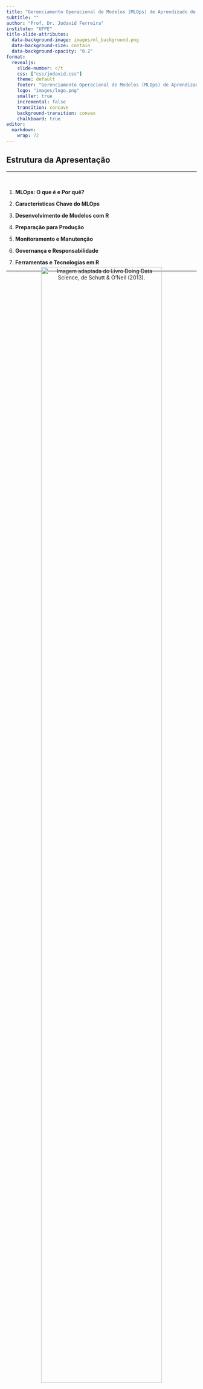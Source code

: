 ```yaml
---
title: "Gerenciamento Operacional de Modelos (MLOps) de Aprendizado de Máquina com R"
subtitle: ""
author: "Prof. Dr. Jodavid Ferreira"
institute: "UFPE"
title-slide-attributes:
  data-background-image: images/ml_background.png
  data-background-size: contain
  data-background-opacity: "0.2"
format:
  revealjs:
    slide-number: c/t
    css: ["css/jodavid.css"]
    theme: default
    footer: "Gerenciamento Operacional de Modelos (MLOps) de Aprendizado de Máquina com R - Jodavid Ferreira"
    logo: "images/logo.png"
    smaller: true
    incremental: false
    transition: concave
    background-transition: convex
    chalkboard: true
editor: 
  markdown: 
    wrap: 72
---
```



## Estrutura da Apresentação

<hr/>
<br/>


1.  **MLOps: O que é e Por quê?**

<p>

2.  **Características Chave do MLOps**

<p>

3.  **Desenvolvimento de Modelos com R**

<p>

4.  **Preparação para Produção**

<p>

5.  **Monitoramento e Manutenção**

<p>

6.  **Governança e Responsabilidade**

<p>

7.  **Ferramentas e Tecnologias em R**

---


##

<div style="margin-top:-40px; text-align: center;">
![Imagem adaptada do Livro Doing Data Science, de Schutt & O’Neil (2013).](images/fluxo_dados.png){.relative width="87%"}
</div>


---

##  

<div style="margin-top:-40px; text-align: center;">
![](images/1706219923427.gif){.relative width="53%"}
</div>


---


## MLOps: O que é e Por quê?
<h4>O Desafio: Da Experimentação à Produção</h4>

<hr/>
<br/>

> "Mais da metade dos modelos Aprendizagem de Máquina criados pelas organizações hoje nunca chegam à produção." - *Introducing MLOps*


<br/>
<br/>

. . .

<h1 style="text-align:center;font-size:100pt;margin-left:-100px;">Por quê?</h1>

<div style="margin-top:-300px; text-align: right;">
<img src="images/imgbin_0ad397d659014deb3dc65832625c56c8.png" width="20%"/>
</div>

----

## MLOps: O que é e Por quê?
<h4>O Desafio: Da Experimentação à Produção</h4>

<hr/>
<br/>

1. **Modelos em Testes vs. Realidade:** Um modelo que funciona bem em um notebook com dados estáticos pode falhar em um ambiente de produção com dados dinâmicos.
2. **Complexidade Oculta:** O código de ML é apenas uma pequena parte de um sistema de ML real.

. . . 

![](images/HTMLS.png){fig-align="center" width=65%}

<p style="text-align:center; margin-top:-40px;">Fonte: "Hidden Technical Debt in Machine Learning Systems", Google (2015)</p>

---

## {auto-animate=true}

### MLOps: O que é e Por quê?
<h4>O Ciclo de Vida de ML: Simples vs. Realista</h4>

<hr/>


Atualmente no mercado de trabalho, nomenclaturas estão surgindo para diferenciar as áreas que trabalham com dados.
As mais frequentes atualmente são:


<br/>

* Engenheiro de dados;

<p/>

* Analista de dados;

<p/>

* Cientista de Dados;

<p/>

::: {style="margin-top: 1px;"}
* Engenheiro de Machine Learning;
:::

<p/>
* Prompt engineering;


---

## {auto-animate=true}

### MLOps: O que é e Por quê?
<h4>O Ciclo de Vida de ML: Simples vs. Realista</h4>

<hr/>


Atualmente no mercado de trabalho, nomenclaturas estão surgindo para diferenciar as áreas que trabalham com dados.
As mais frequentes atualmente são:


<br/>

* Engenheiro de dados;

<p/>

* Analista de dados;

<p/>

* Cientista de Dados;

<p/>

::: {style="margin-top: 1px; font-size: 2em; color: red;"}
- **Engenheiro de Machine Learning;**
:::



<p/>
* Prompt engineering;



---

## MLOps: O que é e Por quê?
<h4>O Ciclo de Vida de ML: Simples vs. Realista</h4>

<hr/>

:::: {.columns}
::: {.column}

**Visão Simplista**

![Fonte: Livro Introducing MLOps.](images/visaosimplista.png){fig-align="center"  width="80%"}

:::
::: {.column}

::: {.fragment}
**Visão Realista**

![Fonte: Livro Introducing MLOps.](images/visaorealista.png){fig-align="center" width="80%"}
:::
:::

::::

::: {.notes}
A visão realista envolve múltiplos times (negócios, dados, engenharia, DevOps), diferentes ferramentas e um ciclo contínuo de feedback. Não é um processo linear.
:::

---

## MLOps: O que é e Por quê?
<h4>O que é MLOps?</h4>

<hr/>
<br/>

> **MLOps (Machine Learning Operations) é a padronização e otimização do ciclo de vida para modelos de Aprendizado de Máquina.**

<br/>

. . .


Existe uma área chamada **DevOps** (Desenvolvimento + Operações)
que surgiu para resolver problemas similares no desenvolvimento de software tradicional.
<!-- que pode ser considerado como 
uma união de filosofia, práticas e ferramentas para aumentar a velocidade e a qualidade da entrega de software. -->

<br/>

. . . 

<p style="margin-top:30px;">

<h3 style="text-align:center;">MLOps = DevOps <span style="color:red;">+ Desafios de ML</span></h3>

<p style="margin-top:30px;">

---

## MLOps: O que é e Por quê?
<h4>O que é MLOps?</h4>

<hr/>
<br/>


-   **Dados em constante mudança (Data Drift):** Diferente do código de software, os dados de produção mudam, degradando o modelo.

<p>

-   **Performance do modelo em queda (Concept Drift):** A relação entre as variáveis de entrada e a variável de saída pode mudar com o tempo.

<p>

-   **Experimentação:** O ciclo de vida de ML é inerentemente experimental.

<p>

-   **Equipes multidisciplinares:** Envolve cientistas de dados, engenheiros de ML, engenheiros de dados e especialistas de negócio.


---

## MLOps: O que é e Por quê?
<h4>Por que MLOps é Essencial?</h4>

<hr/>
<br/>

-   **Reduzir Riscos:** Garante que os modelos em produção se comportem como esperado, evitando prejuízos financeiros ou de reputação.

<p>

-   **Escalabilidade:** Permite gerenciar de dezenas a milhares de modelos em produção de forma eficiente.

<p>

-   **Reprodutibilidade e Auditoria:** Assegura que cada predição e cada versão do modelo possam ser rastreadas e auditadas.

<p>

-   **Velocidade e Agilidade:** Automatiza o processo de re-treinamento e implantação, permitindo que a empresa responda rapidamente às mudanças do mercado.

<p>


-   **Colaboração:** Cria uma linguagem e um processo comuns para equipes diferentes.

---

## Características Chave do MLOps
<h4>Os 5 Pilares do MLOps</h4>

<hr/>
<br/>


O ciclo de vida de MLOps pode ser dividido em cinco componentes principais, que formam um ciclo contínuo.

<div style="text-align: center; margin-top: -10px;">
<img src="images/path1460.png" width="40%"/>
</div>

<!-- 
```mermaid
graph TD
    A[1. Desenvolvimento] -> B[2. Implantação];
    B -> C[3. Monitoramento];
    C -> D[4. Iteração];
    D -> E[5. Governança];
    C -> A;
    
    subgraph "Ciclo Contínuo"
    A
    B
    C
    D
    end
    
    E -- Controla todo o ciclo -- A;
    E -> B;
    E -> C;
    E -> D;

``` 
-->




---


## Características Chave do MLOps
<h4>1 - Desenvolvimento (Development)</h4>

<hr/>
<br/>

-   **Objetivo de Negócio:** Começa com a definição clara do problema a ser resolvido.

<p>

-   **Análise de Dados:** Exploração, limpeza e preparação dos dados.

<p>

-   **Engenharia de Features:** Criação de novas variáveis a partir das existentes.

<p>

-   **Treinamento e Avaliação:** Experimentação com diferentes algoritmos e hiperparâmetros.

<p>

-   **Reprodutibilidade:** Versionamento de dados, features e código para garantir que os experimentos possam ser recriados.

----

## Características Chave do MLOps
<h4> 2 - Implantação (Deployment)</h4>

<hr/>
<br/>

-   **"Empacotamento" do Modelo:** Transformar o modelo treinado (ex: um arquivo `.rds` em R) em um artefato implantável.
<p>

-   **Infraestrutura:** Decidir onde o modelo será executado (servidor, nuvem, containers).

<p>

-   **Estratégias de Implantação:**
    -   **Batch Scoring:** Processamento em lote (ex: rodar uma vez por dia).
    -   **Real-Time Scoring:** Predições em tempo real através de uma API.
    -   **Canary Releases:** Estratégias para implantar novas versões com segurança.

----

## Características Chave do MLOps
<h4> 3 - Monitoramento (Monitoring)</h4>

<hr/>
<br/>


-   **Monitoramento de Infraestrutura (DevOps):** O serviço está no ar? Qual o consumo de CPU/memória?

<p>

-   **Monitoramento do Modelo (MLOps):**
    -   **Data Drift:** Os dados de entrada mudaram? (ex: a média de idade dos clientes aumentou).
    -   **Concept Drift:** A performance do modelo (acurácia, AUC) está caindo?
    -   **Qualidade das Predições:** As predições ainda fazem sentido para o negócio?


----

## Características Chave do MLOps
<h4> 4 - Iteração (Iteration)</h4>

<hr/>
<br/>

-   **O Loop de Feedback:** As informações do monitoramento alimentam o ciclo de volta ao desenvolvimento.

<p>

-   **Retreinamento:** Automatizar o processo de retreinar o modelo com novos dados quando a performance cai.

<p>

-   **Testes A/B:** Comparar a performance de um novo modelo (Challenger) com o modelo atual em produção (Champion).

<p>


-   **Melhoria Contínua:** O objetivo não é apenas manter, mas melhorar a performance dos modelos.

---

## Características Chave do MLOps
<h4>5 - Governança (Governance)</h4>

<hr/>
<br/>

-   **Controle e Conformidade:** Garantir que os modelos sigam regulações (como LGPD) e políticas internas.

<p>

-   **Responsabilidade:** Lidar com vieses (bias), garantir justiça (fairness) e explicabilidade (explainability).

<p>

-   **Segurança:** Proteger os modelos contra ataques e vazamento de dados.

<p>

-   **Auditoria:** Manter um registro completo de quem fez o quê, quando e por quê em todo o ciclo de vida.

---


<br/> <br/> <br/> <br/> <br/>

<hr/>
<h2>Desenvolvimento de Modelos com R</h2>
<hr/>



---

## Desenvolvimento de Modelos com R
<h4>O Ecossistema `tidymodels`</h4>

<hr/>

- `tidymodels` é um conjunto de pacotes `R` para modelagem que compartilham uma filosofia de design, gramática e estruturas de dados consistentes.


- Os pacotes desse ecossistema nos ajuda a seguir as melhores práticas desde o início.


<br>

![](images/tidymodels.png){fig-align="center"}


----

## Desenvolvimento de Modelos com R
<h4>Estrutura do `tidymodels` para MLOps</h4>

<hr/>
<br/>

-   **`rsample`:** Para divisão de dados (treino/validação/teste) e processo de reamostragem e validação cruzada.
-   **`recipes`:** Para pré-processamento dos dados de forma reprodutível. Uma estrutura criada com funções do `recipes` pode ser aplicada consistentemente a novos dados.
-   **`parsnip`:** Uma interface auxilia na criação do pipeline e é possível utilizar diferentes pacotes que possuem métodos.
-   **`tune`:** Para otimização de hiperparâmetros.
-   **`yardstick`:** Para avaliar a performance do modelo com métricas padronizadas.
-   **`workflows`:** Para juntar os procesos anteriores e criação de um pipeline completo, simplificando o processo.

---

## Desenvolvimento de Modelos com R
<h4>Exemplo: Um Workflow Reprodutível</h4>

<hr/>

```r
meus_dados <- iris

# 1. Dividir os dados
set.seed(123)
data_split <- initial_split(meus_dados, prop = 0.8)
train_data <- training(data_split); test_data  <- testing(data_split)

# 2. Criar a receita de pré-processamento
minha_receita <- recipe(Species ~ ., data = train_data) |>
  step_impute_median(all_numeric_predictors()) |>
  step_normalize(all_predictors())

# 3. Especificar o modelo
rf_model <- rand_forest(trees = 100) |>
  set_engine("ranger") |> set_mode("classification")

# 4. Criar o workflow
meu_workflow <- workflow() |>
  add_recipe(minha_receita) |>
  add_model(rf_model)

# 5. Treinar o modelo
modelo_final <- meu_workflow |> fit(data = train_data)
```

**Benefício MLOps:** O objeto `modelo_final` contém tanto o pré-processamento quanto o modelo. Ele pode ser salvo e aplicado a novos dados de forma consistente.


----


## Desenvolvimento de Modelos com R
<h4>Versionamento: `renv`</h4>

<hr/>
<br/>

> **Problema:** Seu modelo funciona hoje, mas daqui a 6 meses, após atualizar o R ou os pacotes, ele pode *quebrar*, para de funcionar por mudanças na linguagem de programação e pacotes, ou começar a gerar resultados diferentes.


. . .

**A solução:** O pacote `renv` cria uma biblioteca de pacotes isolada e específica para o seu projeto.

-   `renv::init()`: Inicia um novo ambiente.
-   `renv::snapshot()`: Salva o estado atual dos pacotes em um arquivo `renv.lock`.
-   `renv::restore()`: Restaura a biblioteca de pacotes a partir do `renv.lock`.

Isso garante **reprodutibilidade computacional**, um pilar do MLOps. Combine o `renv.lock` com o Git para ter um histórico completo do seu ambiente.

---

## Preparação para Produção
<h4>O que é um "Modelo em Produção"?</h4>

<hr/>
<br/>


> **Modelo em Produção:** É um modelo que está ativamente fazendo predições em dados reais para suportar uma decisão de negócio.

<br/>

. . .

Isso pode significar:

-   **Uma API REST:** Um serviço web que recebe dados e retorna uma predição.
-   **Um Job em Batch:** Um script que roda periodicamente (ex: toda noite) para pontuar uma base de clientes.
-   **Embarcado em uma Aplicação:** O modelo roda dentro de um aplicativo Shiny ou de outro sistema.


----

## Preparação para Produção
<h4>De um Objeto R para um Artefato de Produção</h4>

<hr/>

> **O desafio:** Como pegar o `modelo_final` que criamos no R e torná-lo disponível para outros sistemas?

. . . 

<br/>

<div style="font-size:16pt;">
**1. Salvar o Modelo:**
A forma mais simples é usar `saveRDS()` para salvar o objeto de workflow treinado.

```r
saveRDS(modelo_final, "modelo_final.rds")
```
</div>

. . . 

<div style="font-size:16pt;">

**2. Criar uma API com `plumber`:**
`plumber` transforma funções R em endpoints de uma API web com poucas linhas de código.

```r
# api.R
library(plumber)
library(meus_pacotes)

modelo <- readRDS("modelo_final.rds")

#* @post /predict
function(req, res) {
  new_data <- as.data.frame(req$body)
  predict(modelo, new_data)
}
```

</div>

---

## Preparação para Produção
<h4>`vetiver`: Um Framework MLOps para R</h4>

<hr/>
<br/>

- O pacote `vetiver` foi criado para simplificar o MLOps em R.

- `vetiver` abstrai muitos passos, como criar o endpoint, documentar a API (com OpenAPI/Swagger) e verificar os tipos de dados de entrada.

. . .

```r
library(vetiver)

# 1. Crie um "objeto de modelo" vetiver
v <- vetiver_model(modelo_final, "meu_modelo_rf")

# 2. Versione o modelo em um "board" (ex: uma pasta, S3, etc)
library(pins)
board <- board_folder("model_versions")
vetiver_pin_write(board, v)

# 3. Crie uma API plumber a partir do objeto vetiver
pr() |> 
  vetiver_api(v) |> 
  pr_run()
```

---

## Preparação para Produção
<h4>`vetiver`: Um Framework MLOps para R</h4>

<hr/>
<br/>

![Fonte: https://vetiver.posit.co/](images/ml_ops_cycle.png){fig-align="center" width=60%}

---

## Preparação para Produção
<h4>Containerização com Docker</h4>

<hr/>

Para garantir que a API rode em qualquer lugar, podemos "empacotá-la" em um container Docker.

Nesse caso precisamos de um aquivo chamado **Dockerfile** que descreve o ambiente.

. . .

```dockerfile
# Usar uma imagem base com R e plumber
FROM rstudio/plumber

# Instalar dependências do sistema
RUN apt-get update && apt-get install -y ...

# Copiar o ambiente renv
COPY renv.lock .
COPY renv/ .
RUN R -e "renv::restore()"

# Copiar a API e o modelo
COPY api.R .
COPY modelo_final.rds .

# Expor a porta e rodar a API
EXPOSE 8000
ENTRYPOINT ["R", "-e", "pr <- plumber::plumb('api.R'); pr$run(host='0.0.0.0', port=8000)"]
```

Isso cria um ambiente isolado e 100% reprodutível para o nosso modelo.


---

## Monitoramento e Manutenção
<h4>Por que os Modelos Degradam?</h4>

<hr/>
<br/>

-   **Data Drift (Mudança nos Dados):** A distribuição dos dados de entrada muda com o tempo.
    -   *Exemplo:* Um modelo de crédito treinado antes de uma crise econômica receberá perfis de clientes muito diferentes durante a crise.

. . .

<p/>

-   **Concept Drift (Mudança no Conceito):** A relação entre as features e a variável resposta muda.
    -   *Exemplo:* Em um modelo de churn, as razões pelas quais os clientes cancelam um serviço podem mudar devido a um novo concorrente no mercado.

. . .

<p>

-   **Problemas de Engenharia:** Erros no pipeline de dados, dados faltantes, etc.

----

## Monitoramento e Manutenção
<h4>Estratégias de Monitoramento</h4>

<hr/>
<br/>

**1. Logging:**
Cada predição feita pela sua API deve ser registrada. O que registrar?

-   **Timestamp:** Quando a predição foi feita.
-   **ID do Modelo:** Qual versão do modelo foi usada.
-   **Features de Entrada:** Os dados que o modelo recebeu.
-   **Predição de Saída:** O resultado do modelo.
-   **(Opcional) Ground Truth:** O resultado real, quando ele se torna disponível.

<br/>

**2. Dashboards de Monitoramento:**
Use ferramentas como **`Shiny`** ou R Markdown para criar dashboards que visualizam as métricas do modelo ao longo do tempo.

----

## Monitoramento e Manutenção
<h4>Métricas de Monitoramento</h4>

<hr/>
<br/>

:::: {.columns}
::: {.column width="50%"}
**Métricas de Performance do Modelo**

(Requerem valores verdadeiros)

-   Acurácia
-   AUC
-   Kappa
-   Erro médio (para regressão)
-   *Compare a performance atual com a performance na validação.*
:::
::: {.column width="50%"}
**Métricas de Drift de Dados**

(Não requerem valores verdadeiros)

-   Distribuição das variáveis (histogramas, boxplots).
-   Estatísticas descritivas (média, mediana, desvio padrão).
-   Percentual de valores faltantes.
-   *Compare a distribuição dos dados de produção com a dos dados de treino.*
:::
::::

----

## Monitoramento e Manutenção
<h4>Automação do Retreinamento</h4>

<hr/>

Quando o monitoramento detecta uma queda de performance, o retreinamento pode ser necessário.

. . .

**Estratégias:**

-   **Manual:** Um Estatístico/Cientista de dados é alertado, analisa o problema e decide retreinar.
-   **Agendado:** Retreinar o modelo periodicamente (ex: toda semana) com os dados mais recentes.
-   **Baseado em Gatilho (Trigger-based):** Um script de automação (ex: GitHub Actions) inicia o retreinamento automaticamente quando uma métrica (ex: acurácia) cai abaixo de um limiar.

**Validação do Novo Modelo:** O modelo retreinado deve sempre ser comparado ao modelo antigo em um conjunto de dados de validação. Ele só vai para produção se for melhor.

---

##  Governança e IA Responsável
<h4>O que é IA Responsável (Responsible AI)?</h4>

<hr/>

> É a prática de projetar, desenvolver e implantar sistemas de IA, modelos de Aprendizado de Máquina de forma segura, confiável e ética.

. . .

<p>

**Pilares Principais:**

-   **Justiça (Fairness) e Viés (Bias):** O modelo trata diferentes grupos demográficos de forma justa?

. . .

-   **Explicab. ou Interpretab.:** Conseguimos entender o motivo da predição do modelo?

. . .

-   **Privacidade e Segurança:** Os dados dos usuários estão protegidos?

. . .

-   **Prestação de Contas (Accountability):** Quem é responsável pelos erros de predição do modelo?

. . .

-   **Confiabilidade (Reliability):** O modelo é robusto e se comporta de maneira previsível?

-----

##  Governança e IA Responsável
<h4>Bias (Viés) em Modelos de AM</h4>

<hr/>
<br/>

> "Bias in, bias out."

. . .

Se os dados de treinamento refletem vieses históricos da sociedade, o modelo aprenderá e **amplificará** esses vieses.

. . .

<br/>

**Exemplos:**

-   Um modelo de recrutamento treinado em dados históricos de uma empresa dominada por homens pode aprender a penalizar currículos de mulheres.
-   Um modelo de reconhecimento facial que funciona mal para tons de pele mais escuros por ter sido treinado majoritariamente com rostos de pessoas brancas.

---

##  Governança e IA Responsável
<h4>Ferramentas para IA Responsável em R</h4>

<hr/>
<br/>

-   **`fairness` e `fairmodels`:** Pacotes para auditar e mitigar vieses em modelos de classificação. Eles ajudam a medir se o seu modelo tem performance diferente para diferentes grupos (ex: por gênero, etnia).

. . .

-   **`DALEX` (Descriptive Machine Learning Explanations):** Um pacote para explicabilidade. Permite entender como as variáveis influenciam as predições.
    -   *Feature Importance:* Quais variáveis são mais importantes?
    -   *Partial Dependence Plots:* Como a predição muda ao variar uma feature?

. . .

-   **`lime`:** Para explicações locais (por que *esta* predição específica foi feita?).

. . .

- **`ExplaineR`:** Para utilização do SHAP (SHapley Additive exPlanations), um outro método para explicabilidade.


----

##  Governança e IA Responsável
<h4>Documentação do Modelo</h4>

<hr/>
<br/>

Uma parte crucial da governança é documentar seus modelos. O que documentar?

-   **Objetivo do Modelo:** Qual problema de negócio ele resolve?
-   **Dados Utilizados:** Fonte, descrição das features, período.
-   **Metodologia:** Algoritmo, pré-processamento, métricas de avaliação.
-   **Resultados de Validação:** Performance em diferentes segmentos.
-   **Considerações Éticas:** Análise de bias, limitações do modelo.

. . .

> **`vetiver`** ajuda a gerar automaticamente parte dessa documentação, como as features de entrada esperadas.

<!-- 
---


## Ferramentas e Tecnologias
<h4>O Ecossistema MLOps em R: Resumo</h4>

<hr/>

Podemos mapear os conceitos de MLOps para pacotes específicos do ecossistema R.

![](https://i.imgur.com/Q99sX5h.png){fig-align="center"}

---

-->

## Ferramentas e Tecnologias
<h4>Orquestração com CI/CD</h4>

<hr/>

> **CI/CD (Continuous Integration / Continuous Deployment)** é a automação de todo o fluxo.

. . .

<div style="font-size:18pt;">

**GitHub Actions** é uma ferramenta popular para isso. Podemos criar um workflow que:

1.  **Gatilho (Trigger):** É ativado quando novos dados chegam ou por agendamento.
2.  **Checkout:** Baixa o código do projeto do Git.
3.  **Setup R:** Instala o R e restaura os pacotes com `renv`.
4.  **Retreinar Modelo:** Roda um script R que treina o modelo com os novos dados.
5.  **Avaliar Modelo:** Compara o novo modelo com o antigo.
6.  **Deploy (Condicional):** Se o novo modelo for melhor:
    -   Salva o novo artefato do modelo com `vetiver`/`pins`.
    -   Constrói uma nova imagem Docker.
    -   Implanta a nova imagem em um serviço de nuvem (AWS, Azure, Google Cloud).
</div>

---

## Ferramentas e Tecnologias
<h4>Exemplo de Workflow no GitHub Actions</h4>

<hr/>
<br/>

```yaml
# .github/workflows/retrain-model.yml
name: Retrain and Deploy Model

on:
  schedule:
    - cron: '0 0 * * 1' # Toda segunda-feira à meia-noite

jobs:
  retrain:
    runs-on: ubuntu-latest
    steps:
      - uses: actions/checkout@v3

      - uses: r-lib/actions/setup-r@v2
      - uses: r-lib/actions/setup-renv@v2

      - name: Retrain Model
        run: Rscript -e "source('scripts/retrain.R')"

      - name: Deploy if better
        # Script que compara modelos e faz o deploy
        run: Rscript -e "source('scripts/deploy.R')" 
```

## Conclusão

<hr/>
<br/>

-   **MLOps não é uma ferramenta, é uma cultura:** Combina pessoas, processos e tecnologia para entregar valor com Aprendizado de Máquina de forma sustentável.

. . .

-   **O ciclo de vida é iterativo:** Desenvolvimento, implantação e monitoramento formam um loop contínuo de melhoria.

. . .

-   **O R possui um ecossistema maduro para MLOps:** Ferramentas como `tidymodels`, `renv`, `plumber`, `vetiver` e `shiny` cobrem todo o ciclo de vida.

. . .

-   **Comece pequeno, mas comece certo:** Incorpore boas práticas como versionamento de código e ambiente (`Git` + `renv`) desde o início. Automatize gradualmente.

. . .

-   **IA Responsável é inegociável:** A governança, o controle de viés e a explicabilidade são essenciais para construir confiança e evitar riscos.



-------

##  {background-image="images/ppgest_ufpe.png" background-opacity="1" background-size="contain"}


----

## Referências

<hr/>
<br/>


- Treveil, Mark, et al. Introducing MLOps. O'Reilly Media, 2020.


- Sculley, David, et al. "Hidden technical debt in machine learning systems." Advances in neural information processing systems 28 (2015).


- Kuhn, Max, and Julia Silge. Tidy modeling with R: A framework for modeling in the tidyverse. " O'Reilly Media, Inc.", 2022.


- Wisniewski, Jakub, and Przemyslaw Biecek. "fairmodels: a Flexible Tool for Bias Detection, Visualization, and Mitigation in Binary Classification Models." R J. 14.1 (2022): 227-243.

- vetiver - <https://github.com/rstudio/vetiver-r>



-------

<br/>

:::: {.columns}

::: {.column width="60%"}

<h3 style="font-size:30pt">Contato:</h3>
<p/>


**e-mail**: <jodavid.ferreira@ufpe.br>

**Site Pessoal**: <https://jodavid.github.io/>

**Lattes**: [http://lattes.cnpq.br/4617170601890026](http://lattes.cnpq.br/4617170601890026)

**LinkedIn**: [jodavidferreira](https://www.linkedin.com/in/jodavidferreira/)

:::

::: {.column width="40%"}

![](images/castlab.png){.relative fig-align="center" width="200"}

<div style="text-align:center; margin-top:-30px">
Computational Agriculture Statistics Laboratory - UFPE
</div>

:::
::::


<br/> <br/>

<hr/>

<h1 style="text-align: center;">

OBRIGADO!

</h1>

<hr/>

::: {style="text-align: center"}
Slide produzido com [quarto](https://quarto.org/)
:::
